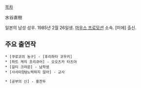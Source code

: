 [[목차]]

水谷直樹

일본의 남성 성우. 1985년 2월 26일생. [[마우스 프로모션]] 소속. [미에] 출신.

== 주요 출연작 ==
 * [쿠로코의 농구] - [후리하타 코우키]
 * [하트 캐치 프리큐어] - 오오츠카 타츠야
 * [길티 크라운] - 남학생
 * [사사미양@노력하지 않아] - 교사

 * [공부의 신] - 홍찬두
